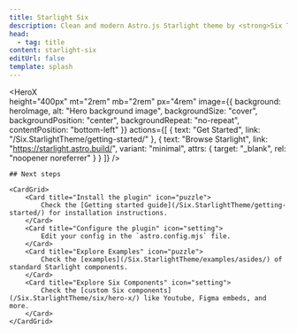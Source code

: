 ```yaml
---
title: Starlight Six
description: Clean and modern Astro.js Starlight theme by <strong>Six Technology</strong>
head:
  - tag: title
content: starlight-six
editUrl: false
template: splash
---
```



<HeroX    
    height="400px"
    mt="2rem"
    mb="2rem"
    px="4rem"
    image={{
        background: heroImage,
        alt: "Hero background image",
        backgroundSize: "cover",
        backgroundPosition: "center",
        backgroundRepeat: "no-repeat",
        contentPosition: "bottom-left"
    }}
    actions={[
        {
            text: "Get Started",
            link: "/Six.StarlightTheme/getting-started/"
        },
        {
            text: "Browse Starlight",
            link: "https://starlight.astro.build/",
            variant: "minimal",
            attrs: {
                target: "_blank",
                rel: "noopener noreferrer"
            }
        }
    ]}
/>

<ContainerSection>

    ## Next steps

    <CardGrid>
        <Card title="Install the plugin" icon="puzzle">
            Check the [Getting started guide](/Six.StarlightTheme/getting-started/) for installation instructions.
        </Card>
        <Card title="Configure the plugin" icon="setting">
            Edit your config in the `astro.config.mjs` file.
        </Card>
        <Card title="Explore Examples" icon="puzzle">
            Check the [examples](/Six.StarlightTheme/examples/asides/) of standard Starlight components.
        </Card>
        <Card title="Explore Six Components" icon="setting">
            Check the [custom Six components](/Six.StarlightTheme/six/hero-x/) like Youtube, Figma embeds, and more.
        </Card>
    </CardGrid>

</ContainerSection>
